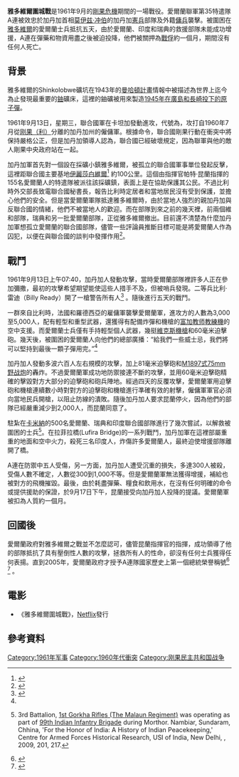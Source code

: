 {{Infobox military conflict
 |conflict    = 雅多維爾圍城戰
 |partof      = [[剛果危機|剛果危機]]
 |image       = {{Location map many|Democratic Republic of the Congo
 |width       = 300
 |float       = left
 |label       = 雅多維爾
 |pos         = right
 |marksize    = 8
 |lat_deg     = -10.983333
 |lon_deg     = 26.733333}}
 |date        = 1961年9月13日至17日
 |place       = [[加丹加省|卡坦加省]][[利卡西|雅多維爾市]]
 |result      = 加丹加國勝利
 |combatant1  = {{flag|Katanga}}
 |combatant2  = {{flagicon|United Nations}} [[联合国刚果行动|联合国刚果行动]]
* {{flag|Ireland}}
* {{flag|Sweden}}
* {{flag|India}}
 |commander1  = {{ubl|{{Translink|en|Roger Faulques|羅歇·福爾克}}<ref>{{cite web|url=http://www.mercenary-wars.net/congo/list-of-congo-soldiers.html|title=Soldiers of Fortune Mercenary wars: Congo 1960/68|access-date=2020-03-09|archive-date=2021-02-25|archive-url=https://web.archive.org/web/20210225030955/http://www.mercenary-wars.net/congo/list-of-congo-soldiers.html|dead-url=no}}</ref>|米歇爾·德·克拉里|亨利·拉西莫內}}
 |commander2  = {{ubl|{{Translink|en| Pat Quinlan (Irish Army officer) |帕特·昆蘭}}|諾埃爾·凱里<ref name=Time2016-07-27a>{{cite web|url=http://time.com/4408017/the-siege-of-jadotville-the-true-story-netflix-film|title=The True Story of the Heroic Battle That Inspired the New Netflix Film The Siege of Jadotville|author=Ciaran Byrne|publisher=Time|date=2016-07-27|accessdate=2017-10-31|archive-date=2021-04-10|archive-url=https://web.archive.org/web/20210410181922/https://time.com/4408017/the-siege-of-jadotville-the-true-story-netflix-film/|dead-url=no}}</ref><ref name=Indo2011-10-09a>{{cite web|url=https://www.independent.ie/lifestyle/band-of-brothers-tom-farrell-talks-to-some-of-the-survivors-50-years-on-26780200.html|title=Band of brothers: Tom Farrell talks to some of the survivors 50 years on|publisher=Irish Independent|author=Tom Farrell|date=2011-10-09|accessdate=2017-10-30|archive-date=2021-01-12|archive-url=https://web.archive.org/web/20210112015418/https://www.independent.ie/lifestyle/band-of-brothers-tom-farrell-talks-to-some-of-the-survivors-50-years-on-26780200.html|dead-url=no}} Although he is described in the text as a 'platoon commander' who was eventually a captain, the accompanying photograph is marked 'Lt Noel Carey'.</ref>}}
 |strength1   = {{ubl|約3,000名比利時，法國和羅德西亞僱傭軍{{sfn|Power|2005|p=153|ps=: "the Katangans had begun moving in large numbers of troops culminating in a brigade strength unit of approximately 3,000"}}<ref>{{cite web|url=http://www.acig.org/artman/publish/article_182.shtml|title=Congo, Part 1; 1960–1963|publisher=Air Combat Information Group|accessdate=2014-12-08|archiveurl=https://web.archive.org/web/20141111230708/http://www.acig.org/artman/publish/article_182.shtml|archivedate=2014-11-11}}</ref>|1架噴氣教練機}}
 |strength2   = {{ubl|'''愛爾蘭軍''':|155–158 士兵<ref>{{cite book|url=https://books.google.com/books?id=vnfy4oBBHIoC|title=United Nations: The First Fifty Years|publisher=Atlantic  Monthly Press|author=Stanley Meisler|year=1995|isbn=9780871136565|access-date=2020-03-09|archive-date=2020-07-30|archive-url=https://web.archive.org/web/20200730110708/https://books.google.com/books?id=vnfy4oBBHIoC|dead-url=no}}</ref>
                     | |'''增援''':|500名愛爾蘭、印度和瑞典士兵}}
 |casualties1 = {{ubl|300人陣亡<ref name="peace">{{cite book|url=https://books.google.com/?id=THalVADg3EkC|title=Peace Operations and Intrastate Conflict|publisher=Greenwood Publishing Group|year=1999|isbn=9780275961732}}</ref>| 1,000人受傷}}
 |casualties2 = {{ubl|3人陣亡(皆為印度籍)|13人受傷|158人被俘獲|1輛運送車輛|1架直升機}}
}}
{{Campaignbox 剛果危機}}

'''雅多維爾圍城戰'''是1961年9月的[[剛果危機|剛果危機]]期間的一場戰役。愛爾蘭聯軍第35特遣隊A連被效忠於加丹加首相[[莫伊兹·冲伯|莫伊兹·冲伯]]的加丹加[[憲兵|憲兵]]部隊及外籍[[傭兵|傭兵]]襲擊。被圍困在[[利卡西|雅多維爾]]的愛爾蘭士兵抵抗五天，由於愛爾蘭、印度和瑞典的救援部隊未能成功增援，A連在彈藥和物資用盡之後被迫投降，他們被關押為[[戰俘|戰俘]]約一個月，期間沒有任何人死亡。

== 背景 ==
雅多維爾的Shinkolobwe礦坑在1943年的[[曼哈頓計畫|曼哈頓計畫]]情報中被描述為世界上迄今為止發現最重要的[[鈾|鈾]]礦床，這裡的鈾礦被用來製造[[廣島與長崎原子彈爆炸|1945年在廣島和長崎投下的原子彈]]。

1961年9月13日，星期三，聯合國軍在卡坦加發動進攻，代號為{{Translink|en|United Nations Operation in the Congo#Operation Morthor|摩梭行動}}，攻打自1960年7月從[[刚果（利）|刚果（利）]]分離的加丹加州的僱傭軍。根據命令，聯合國剛果行動在衝突中將保持嚴格公正，但是加丹加領導人認為，聯合國已經破壞規定，因為聯軍與他的敵人剛果中央政府站在一起。

加丹加軍首先對一個設在採礦小鎮雅多維爾，被孤立的聯合國軍事單位發起反擊，這裡距聯合國主要基地[[盧本巴希|伊麗莎白維爾]]<ref name="war">{{cite news | url= http://www.time.com/time/magazine/article/0,9171,873396-1,00.html | title= War in Katanga | work= TIME | date= 1961-09-22 | accessdate= 2020-03-09 | archive-date= 2012-10-22 | archive-url= https://web.archive.org/web/20121022215409/http://www.time.com/time/magazine/article/0,9171,873396-1,00.html | dead-url= yes }}</ref> 約100公里。這個由指揮官帕特·昆蘭指揮的155名愛爾蘭人的特遣隊被派往該採礦鎮，表面上是在協助保護其公民。不過比利時外交部長致電聯合國秘書長，報告比利時定居者和當地居民沒有受到保護，並擔心他們的安全。但是當愛爾蘭軍隊抵達雅多維爾時，由於當地人強烈的親加丹加與反聯合國的情緒，他們不被當地人的歡迎。而在部隊到來之前的幾天裡，前兩個維和部隊，瑞典和另一批愛爾蘭部隊，正從雅多維爾撤出。目前還不清楚為什麼加丹加軍想孤立愛爾蘭的聯合國部隊，儘管一些評論員推斷目標可能是將愛爾蘭人作為囚犯，以便在與聯合國的談判中發揮作用<ref>{{cite web |author1=CIARAN BYRNE |title=The True Story of the Heroic Battle That Inspired the New Netflix Film The Siege of Jadotville |url=https://time.com/4408017/the-siege-of-jadotville-the-true-story-netflix-film/ |publisher=TIME |accessdate=2016-07-27 |ref=probably with the aim of taking the Irish as prisoners and using them as leverage in negotiations with the U.N. |archive-date=2021-04-10 |archive-url=https://web.archive.org/web/20210410181922/https://time.com/4408017/the-siege-of-jadotville-the-true-story-netflix-film/ |dead-url=no }}</ref>。

== 戰鬥 ==
1961年9月13日上午07:40，加丹加人發動攻擊，當時愛爾蘭部隊裡許多人正在參加彌撒，最初的攻擊希望期望能使這些人措手不及，但被哨兵發現。二等兵比利·雷迪（Billy Ready）開了一槍警告所有人<ref name="brave">{{cite web |url= http://www.thefreelibrary.com/BRAVE+VETS+MEDAL+SHAME%3B+Our+jungle+fighters+honoured..+with+award...-a088253974 |publisher= [[Sunday_Mirror|Sunday Mirror]] |title= Brave Vets Medal Shame; Jungle fighters honoured.. with award they had to pay for themselves |date= 2002-05-05 |access-date= 2020-03-09 |archive-date= 2020-06-29 |archive-url= https://web.archive.org/web/20200629213204/https://www.thefreelibrary.com/BRAVE+VETS+MEDAL+SHAME;+Our+jungle+fighters+honoured..+with+award...-a088253974 |dead-url= no }}</ref> 。隨後進行五天的戰鬥。

一群來自比利時，法國和羅德西亞的雇傭軍襲擊愛爾蘭軍，進攻方的人數為3,000至5,000人，配有輕型和重型武器，還獲得有配備炸彈和機槍的[[富加教师|富加教师教練機]]的空中支援。而愛爾蘭士兵僅有手持輕型個人武器，幾挺[[維克斯機槍|維克斯機槍]]和60毫米迫擊砲。幾天後，被圍困的愛爾蘭人向他們的總部廣播：“給我們一些威士忌，我們將可以堅持到最後一顆子彈用完。”<ref name="war" />

加丹加人發動多波六百人左右規模的攻擊，加上81毫米迫擊砲和[[M1897式75mm野战炮|M1897式75mm野战炮]]的轟炸。不過愛爾蘭軍成功地防禦接連不斷的攻擊，並用60毫米迫擊砲精確的擊毀對方大部分的迫擊砲和砲兵陣地。經過四天的反覆攻擊，愛爾蘭軍用迫擊砲和機槍連續數小時對對方的迫擊砲和機槍進行準確有效的射擊，僱傭軍軍官必須向當地民兵開槍，以阻止防線的潰敗{{sfn|Whelan|2006}}。隨後加丹加人要求昆蘭停火，因為他們的部隊已經嚴重減少到2,000人，而昆蘭同意了。

駐紮在[[卡米納|卡米納]]的500名愛爾蘭、瑞典和印度聯合國部隊進行了幾次嘗試，以解救被圍困的士兵<ref name="bravery">{{cite web|url= http://www.finegael.ie/news/index.cfm/type/details/nkey/23947/pkey/653 |title= Bravery of Irish soldiers at Jadotville siege to be examined – Naughten| publisher= Fine Gael News | date=  2004-05-12|archiveurl= https://web.archive.org/web/20070901002752/http://www.finegael.ie/news/index.cfm/type/details/nkey/23947/pkey/653 | archivedate= 2007-09-01 }} 3rd Battalion, [[1st_Gorkha_Rifles_(The_Malaun_Regiment)|1st Gorkha Rifles (The Malaun Regiment)]] was operating as part of [[99th_Indian_Infantry_Brigade|99th Indian Infantry Brigade]] during Morthor. Nambiar, Sundaram, Chhina, 'For the Honor of India: A History of Indian Peacekeeping,' Centre for Armed Forces Historical Research, USI of India, New Delhi, {{ISBN|978-81-902097-8-6}}, 2009, 201, 217.</ref>。在拉菲拉橋(Lufira Bridge)的一系列戰鬥，加丹加軍在這裡部屬重重的地面和空中火力，殺死三名印度人，炸傷許多愛爾蘭人，最終迫使增援部隊離開了橋{{sfn|Power|2005|p=229|ps=: "An attempt by Gurkha infantry, accompanied by Irish armored cars, to make a lightning dash across the bridge [..led to..] Three of the Indians were killed outright and eight other soldiers were wounded" }}。

A連在防禦中五人受傷，另一方面，加丹加人遭受沉重的損失，多達300人被殺，受傷人數不確定，人數從300到1,000不等。但是愛爾蘭軍無法獲得增援，補給也被對方的飛機摧毀。最後，由於耗盡彈藥、糧食和飲用水，在沒有任何明確的命令或提供援助的保證，於9月17日下午，昆蘭接受向加丹加人投降的提議。愛爾蘭軍被扣為人質約一個月。

== 回國後 ==
愛爾蘭政府對雅多維爾之戰並不怎麼認可，儘管昆蘭指揮官的指揮，成功領導了他的部隊抵抗了具有壓倒性人數的攻擊，拯救所有人的性命，卻沒有任何士兵獲得任何表揚。直到2005年，愛爾蘭政府才授予A連隊國家歷史上第一個總統榮譽稱號<ref>{{cite news |url= http://www.rte.ie/news/2016/0917/817187-jadotville/ |work= RTÉ News |title= Soldiers recognised for Jadotville bravery |date= 2016-09-17 |accessdate= 2016-09-17 |archive-date= 2020-11-11 |archive-url= https://web.archive.org/web/20201111093228/https://www.rte.ie/news/2016/0917/817187-jadotville/ |dead-url= no }}</ref> <ref>{{cite news | url= http://www.westmeathexaminer.ie/news/roundup/articles/2016/09/17/4126761-jadotville-ceremony-rights-a-eurogrievous-wrongeuro-euro-boxer-moran/ | newspaper= Westmeath Examiner | date= 2016-09-17 | accessdate= 2016-09-17 | title= Jadotville ceremony rights a "grievous wrong" | quote= "This is the first time that a Unit Citation has been awarded within the Irish Defence Forces" | archive-url= https://web.archive.org/web/20160918155048/http://www.westmeathexaminer.ie/news/roundup/articles/2016/09/17/4126761-jadotville-ceremony-rights-a-eurogrievous-wrongeuro-euro-boxer-moran/ | archive-date= 2016-09-18 | dead-url= yes }}</ref>
。

== 電影 ==
*《雅多維爾圍城戰》，[[Netflix|Netflix]]發行

== 參考資料 ==
{{reflist}}

[[Category:1961年军事|Category:1961年军事]]
[[Category:1960年代衝突|Category:1960年代衝突]]
[[Category:刚果民主共和国战争|Category:刚果民主共和国战争]]
